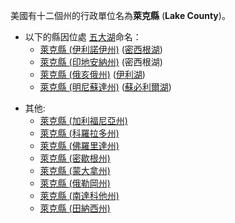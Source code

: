 美國有十二個州的行政單位名為'''萊克縣''' ('''Lake County''')。
* 以下的縣因位處 [[五大湖|五大湖]]命名：
** [[萊克縣_(伊利諾伊州)|萊克縣 (伊利諾伊州)]] ([[密西根湖|密西根湖]])
** [[萊克縣_(印地安納州)|萊克縣 (印地安納州)]] (密西根湖)
** [[萊克縣_(俄亥俄州)|萊克縣 (俄亥俄州)]] ([[伊利湖|伊利湖]])
** [[萊克縣_(明尼蘇達州)|萊克縣 (明尼蘇達州)]] ([[蘇必利爾湖|蘇必利爾湖]])

* 其他:
** [[萊克縣_(加利福尼亞州)|萊克縣 (加利福尼亞州)]]
** [[萊克縣_(科羅拉多州)|萊克縣 (科羅拉多州)]]
** [[萊克縣_(佛羅里達州)|萊克縣 (佛羅里達州)]]
** [[萊克縣_(密歇根州)|萊克縣 (密歇根州)]]
** [[萊克縣_(蒙大拿州)|萊克縣 (蒙大拿州)]]
** [[萊克縣_(俄勒岡州)|萊克縣 (俄勒岡州)]]
** [[萊克縣_(南達科他州)|萊克縣 (南達科他州)]]
** [[萊克縣_(田納西州)|萊克縣 (田納西州)]]

{{disambig|L萊克縣|Cat=三字县名消歧义}}